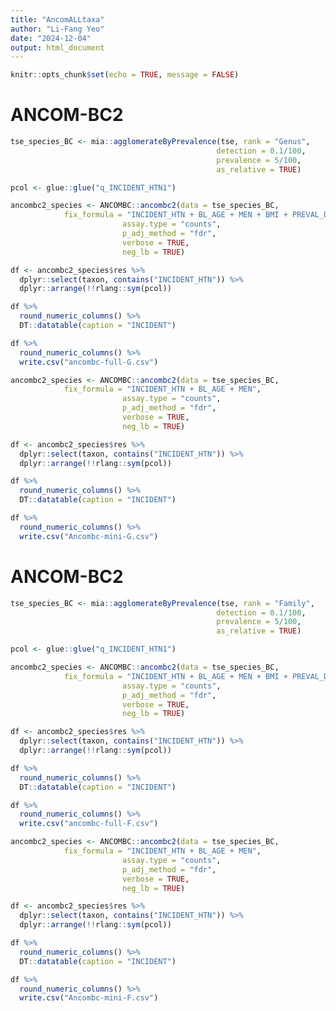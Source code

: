 ---
title: "AncomALLtaxa"
author: "Li-Fang Yeo"
date: "2024-12-04"
output: html_document
---

```{r setup, include=FALSE}
knitr::opts_chunk$set(echo = TRUE, message = FALSE)
```

# ANCOM-BC2
```{r}
tse_species_BC <- mia::agglomerateByPrevalence(tse, rank = "Genus",
                                              detection = 0.1/100,
                                              prevalence = 5/100,
                                              as_relative = TRUE)
```
```{r}
pcol <- glue::glue("q_INCIDENT_HTN1")
```

```{r}
ancombc2_species <- ANCOMBC::ancombc2(data = tse_species_BC,
            fix_formula = "INCIDENT_HTN + BL_AGE + MEN + BMI + PREVAL_DIAB + HFC + PREVAL_CVD + CURR_SMOKE",
                         assay.type = "counts",
                         p_adj_method = "fdr",
                         verbose = TRUE,
                         neg_lb = TRUE)
```
```{r}
df <- ancombc2_species$res %>%
  dplyr::select(taxon, contains("INCIDENT_HTN")) %>%
  dplyr::arrange(!!rlang::sym(pcol))
```
```{r}
df %>%
  round_numeric_columns() %>% 
  DT::datatable(caption = "INCIDENT")

df %>%
  round_numeric_columns() %>% 
  write.csv("ancombc-full-G.csv")
```
```{r}
ancombc2_species <- ANCOMBC::ancombc2(data = tse_species_BC,
            fix_formula = "INCIDENT_HTN + BL_AGE + MEN",
                         assay.type = "counts",
                         p_adj_method = "fdr",
                         verbose = TRUE,
                         neg_lb = TRUE)
```
```{r}
df <- ancombc2_species$res %>%
  dplyr::select(taxon, contains("INCIDENT_HTN")) %>%
  dplyr::arrange(!!rlang::sym(pcol))
```
```{r}
df %>%
  round_numeric_columns() %>% 
  DT::datatable(caption = "INCIDENT")

df %>%
  round_numeric_columns() %>% 
  write.csv("Ancombc-mini-G.csv")
```
# ANCOM-BC2
```{r}
tse_species_BC <- mia::agglomerateByPrevalence(tse, rank = "Family",
                                              detection = 0.1/100,
                                              prevalence = 5/100,
                                              as_relative = TRUE)
```
```{r}
pcol <- glue::glue("q_INCIDENT_HTN1")
```

```{r}
ancombc2_species <- ANCOMBC::ancombc2(data = tse_species_BC,
            fix_formula = "INCIDENT_HTN + BL_AGE + MEN + BMI + PREVAL_DIAB + HFC + PREVAL_CVD + CURR_SMOKE",
                         assay.type = "counts",
                         p_adj_method = "fdr",
                         verbose = TRUE,
                         neg_lb = TRUE)
```
```{r}
df <- ancombc2_species$res %>%
  dplyr::select(taxon, contains("INCIDENT_HTN")) %>%
  dplyr::arrange(!!rlang::sym(pcol))
```
```{r}
df %>%
  round_numeric_columns() %>% 
  DT::datatable(caption = "INCIDENT")

df %>%
  round_numeric_columns() %>% 
  write.csv("ancombc-full-F.csv")
```
```{r}
ancombc2_species <- ANCOMBC::ancombc2(data = tse_species_BC,
            fix_formula = "INCIDENT_HTN + BL_AGE + MEN",
                         assay.type = "counts",
                         p_adj_method = "fdr",
                         verbose = TRUE,
                         neg_lb = TRUE)
```
```{r}
df <- ancombc2_species$res %>%
  dplyr::select(taxon, contains("INCIDENT_HTN")) %>%
  dplyr::arrange(!!rlang::sym(pcol))
```
```{r}
df %>%
  round_numeric_columns() %>% 
  DT::datatable(caption = "INCIDENT")

df %>%
  round_numeric_columns() %>% 
  write.csv("Ancombc-mini-F.csv")
```
